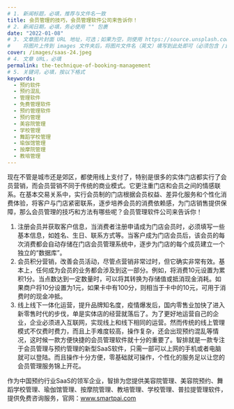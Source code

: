 ```yaml
---
# 1. 新闻标题，必填，推荐与文件名一致
title: 会员管理的技巧，会员管理软件公司来告诉你！
# 2. 新闻日期，必填，务必使用 "" 包裹
date: "2022-01-08"
# 3. 文章图片封面 URL 地址，可选；如果为空，则使用 https://source.unsplash.com/800x450/?city
#    将图片上传到 images 文件夹后，将图片文件名（英文）填写到此处即可（必须包含 /images/ 前缀）
cover: /images/saas-24.jpeg
# 4. 文章 URL，必填
permalink: the-technique-of-booking-management
# 5. 关键词，必填，按以下格式
keywords:
  - 预约软件
  - 预约混乱
  - 管理软件
  - 免费管理软件
  - 预约管理软件
  - 预约管理
  - 美容院管理
  - 学校管理
  - 舞蹈学校管理
  - 瑜伽馆管理
  - 按摩院管理
  - 教培管理
---
```

  
现在不管是城市还是郊区，都使用线上支付了，特别是很多的实体门店都实行了会员营销，而会员营销不同于传统的商业模式。它更注重门店和会员之间的情感联系。在基本交易关系中，实行会员制的门店根据会员权益、差异化服务和个性化消费体验，将客户与门店紧密联系，逐步培养会员的消费依赖感，为门店销售提供保障，那么会员管理的技巧和方法有哪些呢？会员管理软件公司来告诉你！
1. 注册会员并获取客户信息，当消费者注册申请成为门店会员时，必须填写一些基本信息，如姓名、生日、联系方式等。当客户成为门店会员后，该会员的每次消费都会自动存储在门店会员管理系统中，逐步为门店的每个成员建立一个独立的“数据库”。
2. 会员积分营销，改善会员活动，尽管点营销非常过时，但它确实非常有效。基本上，任何成为会员的业务都会涉及到这一部分。例如，将消费10元设置为累积1分。当点数达到一定数量时，可以将其转换为存储值或抵消现金消耗。如果商户将10分设置为1元，如果卡中有100分，则相当于卡中的10元，可用于消费时的现金冲抵。
3. 线上线下一体化运营，提升品牌知名度，疫情爆发后，国内零售业加快了进入新零售时代的步伐，单是实体店的经营就落后了。为了更好地运营自己的企业，企业必须进入互联网，实现线上和线下相同的运营。然而传统的线上管理模式不仅费时费力，而且上手难度较高，操作复杂，还会出现预约混乱等情况，这时候一款方便快捷的会员管理软件就十分的重要了。智排就是一款专注于会员管理与预约管理的新型SaaS软件，只需一部可以上网的手机或者电脑就可以登陆。而且操作十分方便，零基础就可操作，个性化的服务足以让您的会员管理服务锦上开花。

作为中国预约行业SaaS的领军企业，智排为您提供美容院管理、美容院预约、舞蹈学校管理、瑜伽馆管理、按摩院管理、教培管理、学校管理、普拉提管理软件，提供免费咨询服务，官网：www.smartpai.com